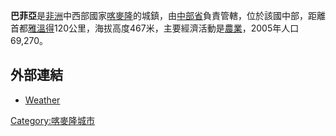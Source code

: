 {{Infobox settlement
<!--See the Table at Infobox Settlement for all fields and descriptions of usage-->
<!-- Basic info  ---------------->
|official_name          = 巴菲亞
|other_name             =
|native_name            = <!-- for cities whose native name is not in English -->
|nickname               = 
|settlement_type        = <!--For Town or Village (Leave blank for the default City)-->
|motto                  =
<!-- images and maps  ----------->
|image_skyline          = 
|imagesize              = 300px
|image_caption          =
|image_flag             = 
|flag_size              =
|image_seal             = 
|seal_size              =
|image_shield           = 
|shield_size            =
|image_blank_emblem     =
|blank_emblem_type      =
|blank_emblem_size      =
|image_map              = 
|mapsize                = 
|map_caption            = 
|image_map1             = 
|mapsize1               = 
|map_caption1           = 
|image_dot_map          =
|dot_mapsize            =
|dot_map_caption        =
|dot_x =  |dot_y =
|pushpin_map            = Cameroon<!-- the name of a location map as per http://en.wikipedia.org/wiki/Template:Location_map -->
|pushpin_label_position = bottom
|pushpin_map_caption    = 
<!-- Location ------------------>
|coordinates_region     = CM
|subdivision_type       = 國家
|subdivision_name       = {{flag|Cameroon}}
|subdivision_type1      = 省
|subdivision_name1      = [[中部省_(喀麥隆)|中部省]]
|subdivision_type2      = 
|subdivision_name2      = 
|subdivision_type3      = 
|subdivision_name3      = 
|subdivision_type4      = 
|subdivision_name4      =
|government_footnotes   =
|government_type        =
|leader_title           =
|leader_name            =
|leader_title1          = <!-- for places with, say, both a mayor and a city manager -->
|leader_name1           =
|leader_title2          =
|leader_name2           =
|leader_title3          =
|leader_name3           =
|leader_title4          =
|leader_name4           =
|established_title      = <!-- Settled -->
|established_date       = 
|established_title2     = <!-- Incorporated (town) -->
|established_date2      = 
|established_title3     = <!-- Incorporated (city) -->
|established_date3      =
<!-- Area    --------------------->
|area_magnitude         = 
|unit_pref              =Imperial <!--Enter: Imperial, if Imperial (metric) is desired-->
|area_footnotes         =
|area_total_km2         = <!-- ALL fields dealing with a measurements are subject to automatic unit conversion-->
|area_land_km2          = <!--See table @ Template:Infobox Settlement for details on automatic unit conversion-->
|area_water_km2         =
|area_total_sq_mi       =
|area_land_sq_mi        =
|area_water_sq_mi       =
|area_water_percent     =
|area_urban_km2         =
|area_urban_sq_mi       =
|area_metro_km2         =
|area_metro_sq_mi       =
|area_blank1_title      =
|area_blank1_km2        =
|area_blank1_sq_mi      =
<!-- Population   ----------------------->
|population_as_of               =2001
|population_footnotes           =
|population_note                =
|population_total               =55700
|population_density_km2         =
|population_density_sq_mi       =
|population_metro               =
|population_density_metro_km2   =
|population_density_metro_sq_mi =
|population_urban               =
|population_density_urban_km2   =
|population_density_urban_sq_mi =
|population_blank1_title        =Ethnicities
|population_blank1              =
|population_blank2_title        =Religions
|population_blank2              =
|population_density_blank1_km2 =   
|population_density_blank1_sq_mi =
<!-- General information  --------------->
|timezone               = 
|utc_offset             = 
|timezone_DST           = 
|utc_offset_DST         = 
|latd=4|latm=45 |lats= |latNS=N
|longd=11|longm=13|longs= |longEW=E
|coordinates_display = inline,title
|elevation_footnotes    =  <!--for references: use <ref> </ref> tags-->
|elevation_m            = 
|elevation_ft           =
<!-- Area/postal codes & others -------->
|postal_code_type       =  <!-- enter ZIP code, Postcode, Post code, Postal code... -->
|postal_code            =
|area_code              =
|blank_name             =
|blank_info             =
|blank1_name            =
|blank1_info            =
|website                = 
|footnotes              = 
}} 

'''巴菲亞'''是[[非洲|非洲]]中西部國家[[喀麥隆|喀麥隆]]的城鎮，由[[中部省_(喀麥隆)|中部省]]負責管轄，位於該國中部，距離首都[[雅溫得|雅溫得]]120公里，海拔高度467米，主要經濟活動是[[農業|農業]]，2005年人口69,270。

==外部連結==
*[http://www.wunderground.com/global/stations/64920.html Weather] {{Wayback|url=http://www.wunderground.com/global/stations/64920.html |date=20150514141805 }}

[[Category:喀麥隆城市|Category:喀麥隆城市]]